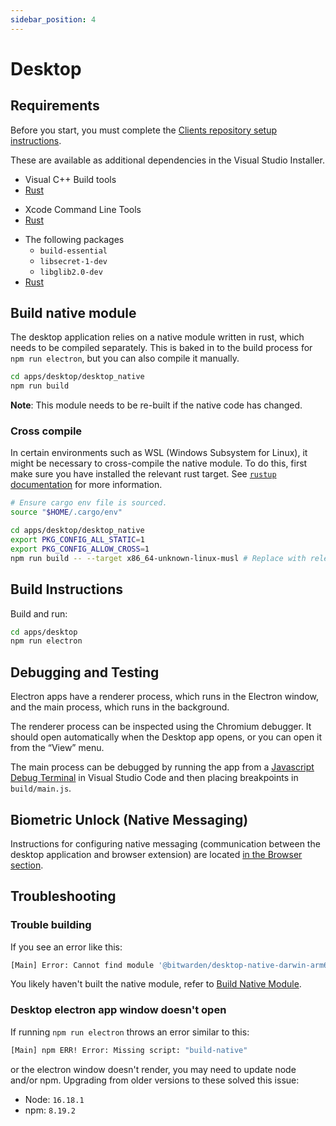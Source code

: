 ```yaml
---
sidebar_position: 4
---
```



# Desktop

## Requirements

Before you start, you must complete the [Clients repository setup instructions](../index.md).

<Tabs groupId="os">
<TabItem value="win" label="Windows" default>

These are available as additional dependencies in the Visual Studio Installer.

- Visual C++ Build tools
- [Rust](https://www.rust-lang.org/tools/install)

</TabItem>
<TabItem value="mac" label="macOS">

- Xcode Command Line Tools
- [Rust](https://www.rust-lang.org/tools/install)

</TabItem>
<TabItem value="lin" label="Linux">

- The following packages
  - `build-essential`
  - `libsecret-1-dev`
  - `libglib2.0-dev`
- [Rust](https://www.rust-lang.org/tools/install)

</TabItem>
</Tabs>

## Build native module

The desktop application relies on a native module written in rust, which needs to be compiled
separately. This is baked in to the build process for `npm run electron`, but you can also compile
it manually.

```bash
cd apps/desktop/desktop_native
npm run build
```

**Note**: This module needs to be re-built if the native code has changed.

### Cross compile

In certain environments such as WSL (Windows Subsystem for Linux), it might be necessary to
cross-compile the native module. To do this, first make sure you have installed the relevant rust
target. See [`rustup` documentation](https://rust-lang.github.io/rustup/cross-compilation.html) for
more information.

```bash
# Ensure cargo env file is sourced.
source "$HOME/.cargo/env"

cd apps/desktop/desktop_native
export PKG_CONFIG_ALL_STATIC=1
export PKG_CONFIG_ALLOW_CROSS=1
npm run build -- --target x86_64-unknown-linux-musl # Replace with relevant target
```

## Build Instructions

Build and run:

```bash
cd apps/desktop
npm run electron
```

## Debugging and Testing

Electron apps have a renderer process, which runs in the Electron window, and the main process,
which runs in the background.

The renderer process can be inspected using the Chromium debugger. It should open automatically when
the Desktop app opens, or you can open it from the “View” menu.

The main process can be debugged by running the app from a
[Javascript Debug Terminal](https://code.visualstudio.com/docs/nodejs/nodejs-debugging#_javascript-debug-terminal)
in Visual Studio Code and then placing breakpoints in `build/main.js`.

## Biometric Unlock (Native Messaging)

Instructions for configuring native messaging (communication between the desktop application and
browser extension) are located [in the Browser section](../browser/biometric.mdx).

## Troubleshooting

### Trouble building

If you see an error like this:

```bash
[Main] Error: Cannot find module '@bitwarden/desktop-native-darwin-arm64'
```

You likely haven't built the native module, refer to [Build Native Module](#build-native-module).

### Desktop electron app window doesn't open

If running `npm run electron` throws an error similar to this:

```bash
[Main] npm ERR! Error: Missing script: "build-native"
```

or the electron window doesn't render, you may need to update node and/or npm. Upgrading from older
versions to these solved this issue:

- Node: `16.18.1`
- npm: `8.19.2`
